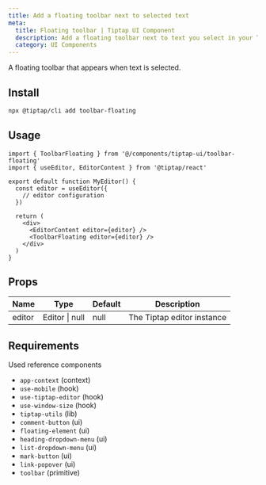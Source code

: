 ```yaml
---
title: Add a floating toolbar next to selected text
meta:
  title: Floating toolbar | Tiptap UI Component
  description: Add a floating toolbar next to text you select in your Tiptap editor. More in the docs!
  category: UI Components
---
```


A floating toolbar that appears when text is selected.

## Install

```bash
npx @tiptap/cli add toolbar-floating
```

## Usage

```tsx
import { ToolbarFloating } from '@/components/tiptap-ui/toolbar-floating'
import { useEditor, EditorContent } from '@tiptap/react'

export default function MyEditor() {
  const editor = useEditor({
    // editor configuration
  })

  return (
    <div>
      <EditorContent editor={editor} />
      <ToolbarFloating editor={editor} />
    </div>
  )
}
```

## Props

| Name   | Type           | Default | Description                |
| ------ | -------------- | ------- | -------------------------- |
| editor | Editor \| null | null    | The Tiptap editor instance |

## Requirements

Used reference components

- `app-context` (context)
- `use-mobile` (hook)
- `use-tiptap-editor` (hook)
- `use-window-size` (hook)
- `tiptap-utils` (lib)
- `comment-button` (ui)
- `floating-element` (ui)
- `heading-dropdown-menu` (ui)
- `list-dropdown-menu` (ui)
- `mark-button` (ui)
- `link-popover` (ui)
- `toolbar` (primitive)
